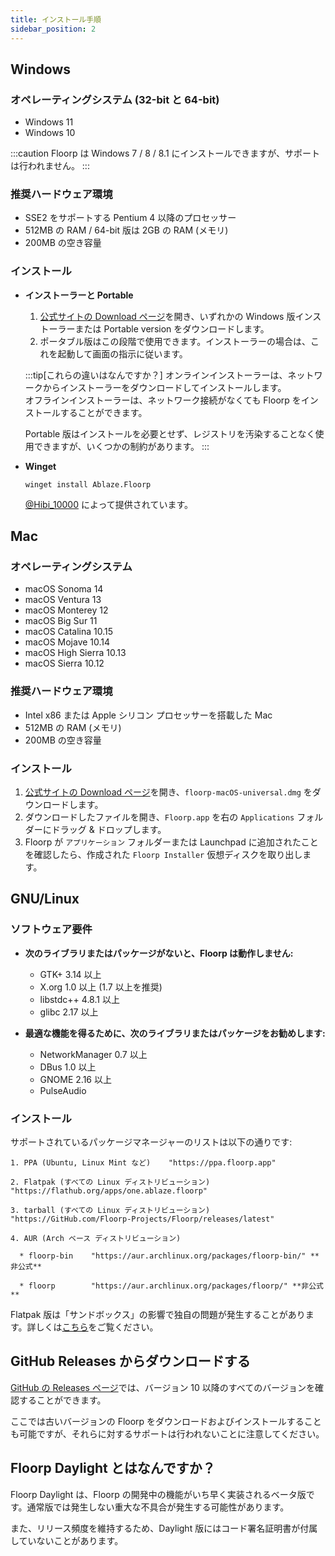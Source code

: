 ```yaml
---
title: インストール手順
sidebar_position: 2
---
```


## Windows

### オペレーティングシステム (32-bit と 64-bit)

- Windows 11
- Windows 10

:::caution
Floorp は Windows 7 / 8 / 8.1 にインストールできますが、サポートは行われません。
:::

### 推奨ハードウェア環境

- SSE2 をサポートする Pentium 4 以降のプロセッサー
- 512MB の RAM / 64-bit 版は 2GB の RAM (メモリ)
- 200MB の空き容量

### インストール

- **インストーラーと Portable**

  1. [公式サイトの Download ページ](https://floorp.app/ja/download)を開き、いずれかの Windows 版インストーラーまたは Portable version をダウンロードします。
  2. ポータブル版はこの段階で使用できます。インストーラーの場合は、これを起動して画面の指示に従います。

  :::tip[これらの違いはなんですか？]
  オンラインインストーラーは、ネットワークからインストーラーをダウンロードしてインストールします。\
  オフラインインストーラーは、ネットワーク接続がなくても Floorp をインストールすることができます。

  Portable 版はインストールを必要とせず、レジストリを汚染することなく使用できますが、いくつかの制約があります。
  :::

- **Winget**

  ```shell
  winget install Ablaze.Floorp
  ```

  [@Hibi_10000](https://github.com/Hibi-10000) によって提供されています。

## Mac

### オペレーティングシステム

- macOS Sonoma 14
- macOS Ventura 13
- macOS Monterey 12
- macOS Big Sur 11
- macOS Catalina 10.15
- macOS Mojave 10.14
- macOS High Sierra 10.13
- macOS Sierra 10.12

### 推奨ハードウェア環境

- Intel x86 または Apple シリコン プロセッサーを搭載した Mac
- 512MB の RAM (メモリ)
- 200MB の空き容量

### インストール

1. [公式サイトの Download ページ](https://floorp.app/ja/download)を開き、`floorp-macOS-universal.dmg` をダウンロードします。
2. ダウンロードしたファイルを開き、`Floorp.app` を右の `Applications` フォルダーにドラッグ & ドロップします。
3. Floorp が `アプリケーション` フォルダーまたは Launchpad に追加されたことを確認したら、作成された `Floorp Installer` 仮想ディスクを取り出します。

## GNU/Linux

### ソフトウェア要件

- **次のライブラリまたはパッケージがないと、Floorp は動作しません:**

  - GTK+ 3.14 以上
  - X.org 1.0 以上 (1.7 以上を推奨)
  - libstdc++ 4.8.1 以上
  - glibc 2.17 以上

- **最適な機能を得るために、次のライブラリまたはパッケージをお勧めします:**

  - NetworkManager 0.7 以上
  - DBus 1.0 以上
  - GNOME 2.16 以上
  - PulseAudio

### インストール

サポートされているパッケージマネージャーのリストは以下の通りです:

```text
1. PPA (Ubuntu, Linux Mint など)    "https://ppa.floorp.app"

2. Flatpak (すべての Linux ディストリビューション)    "https://flathub.org/apps/one.ablaze.floorp"

3. tarball (すべての Linux ディストリビューション)    "https://GitHub.com/Floorp-Projects/Floorp/releases/latest"

4. AUR (Arch ベース ディストリビューション)

  * floorp-bin    "https://aur.archlinux.org/packages/floorp-bin/" **非公式**

  * floorp        "https://aur.archlinux.org/packages/floorp/" **非公式**
```

Flatpak 版は「サンドボックス」の影響で独自の問題が発生することがあります。詳しくは[こちら](/ja/issues/flatpak)をご覧ください。

## GitHub Releases からダウンロードする

[GitHub の Releases ページ](https://github.com/Floorp-Projects/Floorp/releases)では、バージョン 10 以降のすべてのバージョンを確認することができます。

ここでは古いバージョンの Floorp をダウンロードおよびインストールすることも可能ですが、それらに対するサポートは行われないことに注意してください。

## Floorp Daylight とはなんですか？

Floorp Daylight は、Floorp の開発中の機能がいち早く実装されるベータ版です。通常版では発生しない重大な不具合が発生する可能性があります。

また、リリース頻度を維持するため、Daylight 版にはコード署名証明書が付属していないことがあります。